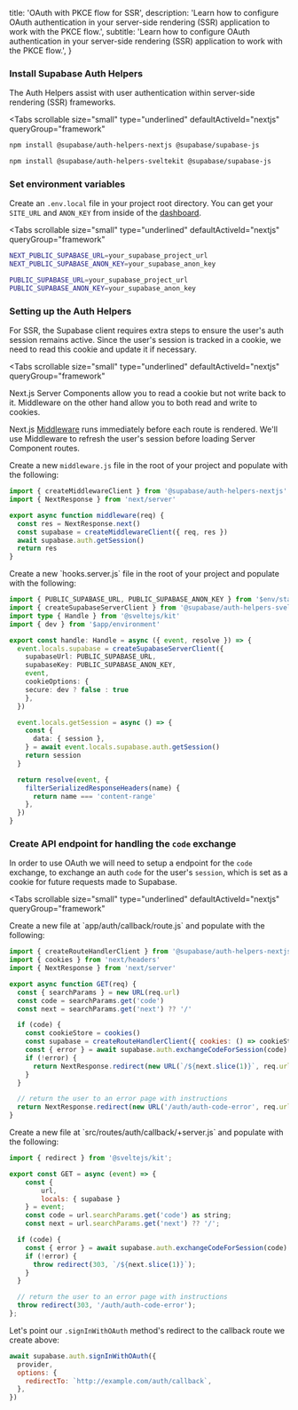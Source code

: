 
  title: 'OAuth with PKCE flow for SSR',
  description:
    'Learn how to configure OAuth authentication in your server-side rendering (SSR) application to work with the PKCE flow.',
  subtitle:
    'Learn how to configure OAuth authentication in your server-side rendering (SSR) application to work with the PKCE flow.',
}

### Install Supabase Auth Helpers

The Auth Helpers assist with user authentication within server-side rendering (SSR) frameworks.

<Tabs
  scrollable
  size="small"
  type="underlined"
  defaultActiveId="nextjs"
  queryGroup="framework"
>
<TabPanel id="nextjs" label="NextJS">

```bash
npm install @supabase/auth-helpers-nextjs @supabase/supabase-js
```

</TabPanel>
<TabPanel id="sveltekit" label="SvelteKit">

```bash
npm install @supabase/auth-helpers-sveltekit @supabase/supabase-js
```

</TabPanel>
</Tabs>

### Set environment variables

Create an `.env.local` file in your project root directory. You can get your `SITE_URL` and `ANON_KEY` from inside of the [dashboard](https://supabase.com/dashboard/project/_/settings/api).

<Tabs
  scrollable
  size="small"
  type="underlined"
  defaultActiveId="nextjs"
  queryGroup="framework"
>
<TabPanel id="nextjs" label="NextJS">

```bash .env.local
NEXT_PUBLIC_SUPABASE_URL=your_supabase_project_url
NEXT_PUBLIC_SUPABASE_ANON_KEY=your_supabase_anon_key
```

</TabPanel>
<TabPanel id="sveltekit" label="SvelteKit">

```bash .env.local
PUBLIC_SUPABASE_URL=your_supabase_project_url
PUBLIC_SUPABASE_ANON_KEY=your_supabase_anon_key
```

</TabPanel>
</Tabs>

### Setting up the Auth Helpers

For SSR, the Supabase client requires extra steps to ensure the user's auth session remains active. Since the user's session is tracked in a cookie, we need to read this cookie and update it if necessary.

<Tabs
  scrollable
  size="small"
  type="underlined"
  defaultActiveId="nextjs"
  queryGroup="framework"
>
<TabPanel id="nextjs" label="NextJS">
Next.js Server Components allow you to read a cookie but not write back to it. Middleware on the other hand allow you to both read and write to cookies.

Next.js [Middleware](https://nextjs.org/docs/app/building-your-application/routing/middleware) runs immediately before each route is rendered. We'll use Middleware to refresh the user's session before loading Server Component routes.

Create a new `middleware.js` file in the root of your project and populate with the following:

```js middleware.js
import { createMiddlewareClient } from '@supabase/auth-helpers-nextjs'
import { NextResponse } from 'next/server'

export async function middleware(req) {
  const res = NextResponse.next()
  const supabase = createMiddlewareClient({ req, res })
  await supabase.auth.getSession()
  return res
}
```

</TabPanel>
<TabPanel id="sveltekit" label="SvelteKit">
Create a new `hooks.server.js` file in the root of your project and populate with the following:

```ts src/hooks.server.js
import { PUBLIC_SUPABASE_URL, PUBLIC_SUPABASE_ANON_KEY } from '$env/static/public'
import { createSupabaseServerClient } from '@supabase/auth-helpers-sveltekit'
import type { Handle } from '@sveltejs/kit'
import { dev } from '$app/environment'

export const handle: Handle = async ({ event, resolve }) => {
  event.locals.supabase = createSupabaseServerClient({
    supabaseUrl: PUBLIC_SUPABASE_URL,
    supabaseKey: PUBLIC_SUPABASE_ANON_KEY,
    event,
    cookieOptions: {
 	secure: dev ? false : true
	},
  })

  event.locals.getSession = async () => {
    const {
      data: { session },
    } = await event.locals.supabase.auth.getSession()
    return session
  }

  return resolve(event, {
    filterSerializedResponseHeaders(name) {
      return name === 'content-range'
    },
  })
}
```

</TabPanel>
</Tabs>

### Create API endpoint for handling the `code` exchange

In order to use OAuth we will need to setup a endpoint for the `code` exchange, to exchange an auth `code` for the user's `session`, which is set as a cookie for future requests made to Supabase.

<Tabs
  scrollable
  size="small"
  type="underlined"
  defaultActiveId="nextjs"
  queryGroup="framework"
>
<TabPanel id="nextjs" label="NextJS">
Create a new file at `app/auth/callback/route.js` and populate with the following:

```js app/auth/callback/route.js
import { createRouteHandlerClient } from '@supabase/auth-helpers-nextjs'
import { cookies } from 'next/headers'
import { NextResponse } from 'next/server'

export async function GET(req) {
  const { searchParams } = new URL(req.url)
  const code = searchParams.get('code')
  const next = searchParams.get('next') ?? '/'

  if (code) {
    const cookieStore = cookies()
    const supabase = createRouteHandlerClient({ cookies: () => cookieStore })
    const { error } = await supabase.auth.exchangeCodeForSession(code)
    if (!error) {
      return NextResponse.redirect(new URL(`/${next.slice(1)}`, req.url))
    }
  }

  // return the user to an error page with instructions
  return NextResponse.redirect(new URL('/auth/auth-code-error', req.url))
}
```

</TabPanel>
<TabPanel id="sveltekit" label="SvelteKit">
Create a new file at `src/routes/auth/callback/+server.js` and populate with the following:

```js src/routes/auth/callback/+server.js
import { redirect } from '@sveltejs/kit';

export const GET = async (event) => {
	const {
		url,
		locals: { supabase }
	} = event;
	const code = url.searchParams.get('code') as string;
	const next = url.searchParams.get('next') ?? '/';

  if (code) {
    const { error } = await supabase.auth.exchangeCodeForSession(code)
    if (!error) {
      throw redirect(303, `/${next.slice(1)}`);
    }
  }

  // return the user to an error page with instructions
  throw redirect(303, '/auth/auth-code-error');
};
```

</TabPanel>
</Tabs>

Let's point our `.signInWithOAuth` method's redirect to the callback route we create above:

```js
await supabase.auth.signInWithOAuth({
  provider,
  options: {
    redirectTo: `http://example.com/auth/callback`,
  },
})
```


